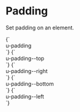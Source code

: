 
<Meta title="Utilities/Padding" />

# Padding

Set padding on an element.

<Canvas>
  <Story name="padding">
    {`
      <div class="u-bg--brand-2 u-padding">
        <div class="u-bg--background u-padding">u-padding</div>
      </div>
    `}
  </Story>
  <Story name="padding--top">
    {`
      <div class="u-bg--brand-2 u-padding">
        <div class="u-bg--background u-padding--top">u-padding--top</div>
      </div>
    `}
  </Story>
  <Story name="padding--right">
    {`
      <div class="u-bg--brand-2 u-padding">
        <div class="u-bg--background u-padding--right">u-padding--right</div>
      </div>
    `}
  </Story>
  <Story name="padding--bottom">
    {`
      <div class="u-bg--brand-2 u-padding">
        <div class="u-bg--background u-padding--bottom">u-padding--bottom</div>
      </div>
    `}
  </Story>
  <Story name="padding--left">
    {`
      <div class="u-bg--brand-2 u-padding">
        <div class="u-bg--background u-padding--left">u-padding--left</div>
      </div>
    `}
  </Story>
</Canvas>
